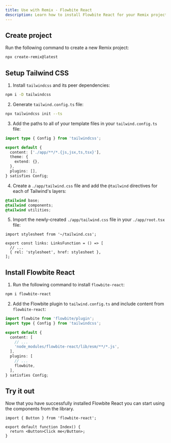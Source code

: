 ```yaml
---
title: Use with Remix - Flowbite React
description: Learn how to install Flowbite React for your Remix project to leverage quicker page loads with a full-stack web framework built by Shopify
---
```


## Create project

Run the following command to create a new Remix project:

```bash
npx create-remix@latest
```

## Setup Tailwind CSS

1. Install `tailwindcss` and its peer dependencies:

```bash
npm i -D tailwindcss
```

2. Generate `tailwind.config.ts` file:

```bash
npx tailwindcss init --ts
```

3. Add the paths to all of your template files in your `tailwind.config.ts` file:

```ts {4}
import type { Config } from 'tailwindcss';

export default {
  content: ['./app/**/*.{js,jsx,ts,tsx}'],
  theme: {
    extend: {},
  },
  plugins: [],
} satisfies Config;
```

4. Create a `./app/tailwind.css` file and add the `@tailwind` directives for each of Tailwind's layers:

```css
@tailwind base;
@tailwind components;
@tailwind utilities;
```

5. Import the newly-created `./app/tailwind.css` file in your `./app/root.tsx` file:

```tsx {1,5}
import stylesheet from '~/tailwind.css';

export const links: LinksFunction = () => [
  // ...
  { rel: 'stylesheet', href: stylesheet },
];
```

## Install Flowbite React

1. Run the following command to install `flowbite-react`:

```bash
npm i flowbite-react
```

2. Add the Flowbite plugin to `tailwind.config.ts` and include content from `flowbite-react`:

```ts {1,7,11}
import flowbite from 'flowbite/plugin';
import type { Config } from 'tailwindcss';

export default {
  content: [
    // ...
    'node_modules/flowbite-react/lib/esm/**/*.js',
  ],
  plugins: [
    // ...
    flowbite,
  ],
} satisfies Config;
```

## Try it out

Now that you have successfully installed Flowbite React you can start using the components from the library.

```tsx
import { Button } from 'flowbite-react';

export default function Index() {
  return <Button>Click me</Button>;
}
```
